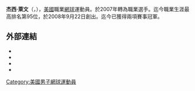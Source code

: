 {{Infobox 网球
|姓名=Jesse Levine
|照片=Levine WM13-011 (9487270514).jpg
|国籍={{USA}}
|生年=1987年
|生日=10月15日
|出生地={{CAN}}[[安大略省|安大略省]][[渥太华|渥太华]]
|居住地={{USA}}[[佛罗里达州|佛罗里达州]][[博卡拉頓|博卡拉頓]]
|身高=175
|体重=68
|持拍手=左
|反拍=
|转职业年=2007年
|球拍=
|球衣=
|球鞋=
|单打最高排名=95（2008年9月22日）
|双打最高排名=233（2008年8月25日）
|现单打排名=99
|现双打排名=
|单打冠军头衔=
|双打冠军头衔=
|职业战绩=
|奖金=275,679[[美元|美元]]
|澳网最好成绩=第二輪（2008）
|法网最好成绩=
|温网最好成绩=第二輪（2008）
|美网最好成绩=第一輪（2007）
|大满贯个数=
|奥运会最好成绩=
}}
'''杰西·萊文'''（{{lang-en|'''Jesse Levine'''}}，{{bd|1987年|10月15日}}），[[美國|美國]]職業[[網球|網球]]運動員。於2007年轉為職業選手。迄今職業生涯最高排名第95位，於2008年9月22日創出。迄今已獲得兩項賽事冠軍。

== 外部連結 ==
{{Commonscat|Jesse Levine}}
* {{ATP|L799}}
* {{ITF Profile|id=100008131}}
* {{DavisCupplayerlink|100008131}}
* {{Twitter|jesselevine7}}

{{US-sport-bio-stub}}
{{Tennis-bio-stub}}

{{Authority control}}
{{DEFAULTSORT:Levine, Jesse}}
[[Category:美國男子網球運動員|Category:美國男子網球運動員]]